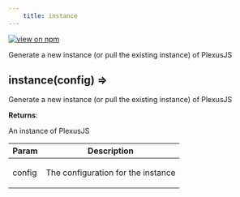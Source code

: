 ```yaml
--- 
	title: instance 
--- 
```


[![view on npm](http://img.shields.io/npm/v/@plexusjs/core.svg)](https://www.npmjs.org/package/@plexusjs/core)

Generate a new instance (or pull the existing instance) of PlexusJS

<a name="instance"></a>

## instance(config) ⇒
<p>Generate a new instance (or pull the existing instance) of PlexusJS</p>

**Returns**: <p>An instance of PlexusJS</p>  

| Param | Description |
| --- | --- |
| config | <p>The configuration for the instance</p> |

